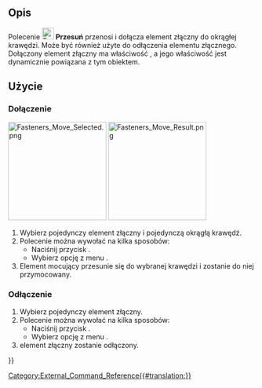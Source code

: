 <languages/>

{{Docnav/pl
|[[Fasteners_Flip/pl|Odwróć]]
|[[Fasteners_Simplify/pl|Uprość kształt]]
|[[Fasteners_Workbench/pl|środowisko pracy Elementy złączne]]
|IconL=Fasteners_Flip.svg
|IconR=Fasteners_Simplify.svg
|IconC=Fasteners_workbench_icon.svg
}}

{{GuiCommand/pl
|Name=Fasteners Move
|Name/pl=Elementy Złączne: Przesuń
|MenuLocation=Elementy Złączne → Przesuń
|Workbenches=[[Fasteners_Workbench/pl|Elementy Złączne]]
}}

<span id="Description"></span>
==Opis== 

Polecenie [[Image:Fasteners_Move.svg|24px]] '''Przesuń''' przenosi i dołącza element złączny do okrągłej krawędzi. Może być również użyte do odłączenia elementu złącznego. Dołączony element złączny ma właściwość {{PropertyData|Obiekt bazowy}}, a jego właściwość {{PropertyData|Umiejscowienie}} jest dynamicznie powiązana z tym obiektem.

<span id="Usage"></span>
==Użycie== 

<span id="Attach"></span>
===Dołączenie===

[[Image:Fasteners_Move_Selected.png|200px]] [[Image:Fasteners_Move_Result.png|200px]]
{{Caption|Po lewej stronie wybrano element złączny i okrągłą krawędź. Po prawej element złączny został przeniesiony i dołączony do wybranej krawędzi.}}

# Wybierz pojedynczy element złączny i pojedynczą okrągłą krawędź.
# Polecenie można wywołać na kilka sposobów:
#* Naciśnij przycisk {{Button|[[Image:Fasteners_Move.svg|16px]] '''Przesuń'''}}.
#* Wybierz opcję z menu {{MenuCommand|Elementy Złączne → [[Image:Fasteners_Move.svg|16px]] Przesuń}}.
# Element mocujący przesunie się do wybranej krawędzi i zostanie do niej przymocowany.

<span id="Detach"></span>
===Odłączenie===

# Wybierz pojedynczy element złączny.
# Polecenie można wywołać na kilka sposobów:
#* Naciśnij przycisk {{Button|[[Image:Fasteners_Move.svg|16px]] '''Przesuń'''}}.
#* Wybierz opcję  z menu {{MenuCommand|Elementy Złączne → [[Image:Fasteners_Move.svg|16px]] Przesuń}}.
# element złączny zostanie odłączony.


{{Docnav/pl
|[[Fasteners_Flip/pl|Odwróć]]
|[[Fasteners_Simplify/pl|Uprość kształt]]
|[[Fasteners_Workbench/pl|środowisko pracy Elementy złączne]]
|IconL=Fasteners_Flip.svg
|IconR=Fasteners_Simplify.svg
|IconC=Fasteners_workbench_icon.svg
}}

[[Category:External_Command_Reference{{#translation:}}]]
{{Fasteners_Tools_navi{{#translation:}}}}